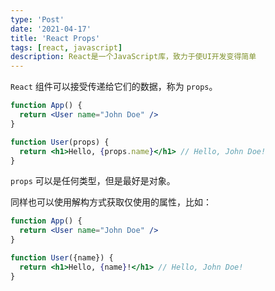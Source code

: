 ```yaml
---
type: 'Post'
date: '2021-04-17'
title: 'React Props'
tags: [react, javascript]
description: React是一个JavaScript库，致力于使UI开发变得简单
---
```


`React` 组件可以接受传递给它们的数据，称为 `props`。

```jsx
function App() {
  return <User name="John Doe" />
}

function User(props) {
  return <h1>Hello, {props.name}</h1> // Hello, John Doe!
}
```

`props` 可以是任何类型，但是最好是对象。

同样也可以使用解构方式获取仅使用的属性，比如：

```jsx
function App() {
  return <User name="John Doe" />
}

function User({name}) {
  return <h1>Hello, {name}!</h1> // Hello, John Doe!
}
```

